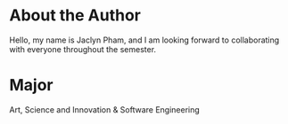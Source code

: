 # About the Author

Hello, my name is Jaclyn Pham, and I am looking forward to collaborating with everyone throughout the semester.

# Major
Art, Science and Innovation & Software Engineering


